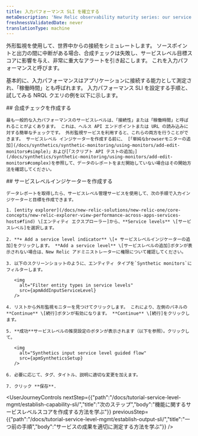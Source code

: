 ```yaml
---
title: 入力パフォーマンス SLI を確立する
metaDescription: 'New Relic observability maturity series: our service level management guide shows you how to easily measure and communicate the overall health, performance, and quality of your digital products and services to all stakeholders.'
freshnessValidatedDate: never
translationType: machine
---
```




外形監視を使用して、世界中からの接続をシミュレートします。 ソースポイントと出力の間に中断がある場合、合成チェックは失敗し、サービスレベル目標スコアに影響を与え、非常に重大なアラートを引き起こします。 これを入力パフォーマンスと呼びます。

基本的に、入力パフォーマンスはアプリケーションに接続する能力として測定され、「稼働時間」とも呼ばれます。 入力パフォーマンス SLI を設定する手順と、試してみる NRQL クエリの例を以下に示します。

<Steps>
  <Step>
    ## 合成チェックを作成する

    最も一般的な入力パフォーマンスのサービスレベルは、「接続性」または「稼働時間」と呼ばれることがよくあります。 これは、ヘルス API エンドポイントまたは URL の読み込みに対する簡単なチェックです。 外形監視サービスを利用すると、これらの両方を行うことができます。 サービスレベル インジケーターを作成する前に、 [「単純なbrowserモニターの追加](/docs/synthetics/synthetic-monitoring/using-monitors/add-edit-monitors#simple)」および[「スクリプト API テストの追加」](/docs/synthetics/synthetic-monitoring/using-monitors/add-edit-monitors#complex)を参照して、データのレポートをまだ開始していない場合はその開始方法を確認してください。  

  </Step>

  <Step>
    ## サービスレベルインジケーターを作成する

    データレポートを取得したら、サービスレベル管理サービスを使用して、次の手順で入力インジケーターと目標を作成できます。

    1. [entity explorer](/docs/new-relic-solutions/new-relic-one/core-concepts/new-relic-explorer-view-performance-across-apps-services-hosts#find) \[エンティティ エクスプローラー]から、**Service levels** \[サービスレベル]を選択します。

    2. **+ Add a service level indicator** \[+ サービスレベルインジケーターの追加]をクリックします。 **Add a service level** \[サービスレベルの追加]ボタンが表示されない場合は、New Relic アドミニストレーターに権限について確認してください。

    3. 以下のスクリーンショットのように、エンティティ タイプを`Synthetic monitors`にフィルターします。

       <img
         alt="Filter entity types in service levels"
         src={apmAddInputServiceLevel}
       />

    4. リストから外形監視モニターを見つけてクリックします。 これにより、左側のパネルの**Continue** \[続行]ボタンが有効になります。 **Continue** \[続行]をクリックします。

    5. **成功**サービスレベルの推奨設定のボタンが表示されます（以下を参照）。クリックして。

       <img
         alt="Synthetics input service level guided flow"
         src={apmSyntheticsSetup}
       />

    6. 必要に応じて、タグ、タイトル、説明に適切な変更を加えます。

    7. クリック **保存**.
  </Step>
</Steps>

<UserJourneyControls
  nextStep={{"path":"/docs/tutorial-service-level-mgmt/establish-capability-sli/","title":"次のステップ","body":"機能に関するサービスレベルスコアを作成する方法を学ぶ"}}
  previousStep={{"path":"/docs/tutorial-service-level-mgmt/establish-output-sli/","title":"一つ前の手順","body":"サービスの成果を適切に測定する方法を学ぶ"}}
/>